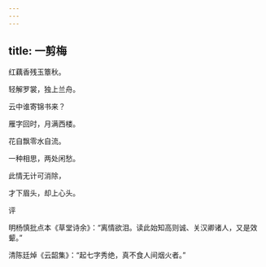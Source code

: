 ```yaml
---
---
---
```

title: 一剪梅
---







红藕香残玉簟秋。

轻解罗裳，独上兰舟。

云中谁寄锦书来？

雁字回时，月满西楼。

花自飘零水自流。

一种相思，两处闲愁。

此情无计可消除，

才下眉头，却上心头。





评

明杨慎批点本《草堂诗余》：“离情欲泪。读此始知高则诚、关汉卿诸人，又是效颦。”

清陈廷焯《云韶集》：“起七字秀绝，真不食人间烟火者。”